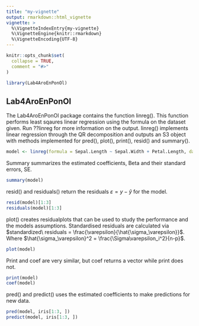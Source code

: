 ```yaml
---
title: "my-vignette"
output: rmarkdown::html_vignette
vignette: >
  %\VignetteIndexEntry{my-vignette}
  %\VignetteEngine{knitr::rmarkdown}
  %\VignetteEncoding{UTF-8}
---
```


```r
knitr::opts_chunk$set(
  collapse = TRUE,
  comment = "#>"
)
```

```r
library(Lab4AroEnPonOl)
```

## Lab4AroEnPonOl
The Lab4AroEnPonOl package contains the function linreg(). This function performs least sqaures linear regression using the formula on the dataset given. Run ??linreg for more information on the output.
linreg() implements linear regression through the QR decomposition and outputs an S3 object with methods implemented for pred(), plot(), print(), resid() and summary(). 

```r
model <- linreg(formula = Sepal.Length ~ Sepal.Width + Petal.Length, data = iris[-c(1:5), ])
```

Summary summarizes the estimated coefficients, Beta and their standard errors, SE. 

```r
summary(model)
```
resid() and residuals() return the residuals $\varepsilon=y-\hat{y}$ for the model.
```r
resid(model)[1:3]
residuals(model)[1:3]
```

plot() creates residualplots that can be used to study the performance and the models assumptions. Standardised residuals are calculated via $standardized\ residuals = \frac{\varepsilon}{\hat{\sigma_\varepsilon}}$. Where $\hat{\sigma_\varepsilon}^2 = \frac{\Sigma\varepsilon_i^2}{n-p}$.
```r
plot(model)
```

Print and coef are very similar, but coef returns a vector while print does not.
```r
print(model)
coef(model)
```
pred() and predict() uses the estimated coefficients to make predictions for new data.
```r
pred(model, iris[1:3, ])
predict(model, iris[1:3, ])
```
